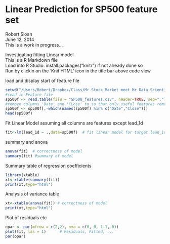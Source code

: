 Linear Prediction for SP500 feature set
======================================
Robert Sloan    
June 12, 2014    
This is a work in progress...    
    
Investigating fitting Linear model    
This is a R Markdown file    
Load into R Studio.  install.packages("knitr") if not already done so    
Run by clickin on the 'Knit HTML' icon in the title bar above code view    
    
load and display start of feature file   
    
```r
setwd("/Users/Robert/Dropbox/Class/Mr Stock Market meet Mr Data Scientist/spy611scripts/Rdemos")
#read in Feature file
sp500f <- read.table(file = "SP500_features.csv", header=TRUE, sep=",")
#remove columns 'Date' and 'CLose' to so that only useful features remain
sp500f <- sp500f[,-which(names(sp500f) %in% c("Date","Close"))]
head(sp500f)   
```
    
Fit Linear Model
assuming all columns are features except lead_1d
    
```r
fit<-lm(lead_1d ~ .,data=sp500f)  # fit linear model for target lead_1d
```   
           
summary and anova    

```r
anova(fit)  # correctness of model
summary(fit) #summary of model
```
    
Summary table of regression coefficients    
    
```r
library(xtable)
xt<-xtable(summary(fit))
print(xt,type="html")
```


Analysis of variance table    
    
```r
xt<-xtable(anova(fit)) # correctness of model
print(xt,type="html") 
```    
 
   
Plot of residuals etc    
    
```r
opar <- par(mfrow = c(2,2), oma = c(0, 0, 1.1, 0))
plot(fit, las = 1)      # Residuals, Fitted, ...
par(opar)
```




